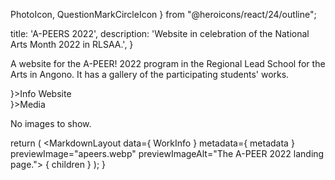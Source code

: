   PhotoIcon,
  QuestionMarkCircleIcon
} from "@heroicons/react/24/outline";

  title: 'A-PEERS 2022',
  description: 'Website in celebration of the National Arts Month 2022 in RLSAA.',
}


A website for the A-PEER! 2022 program in the Regional Lead School for the Arts in Angono. It has a gallery of the participating students' works.

<section id="other-content" className="grid cols-1 @large:cols-3 gap-md mt-4xl">
  <section>
    <MSTitleBar clsssName="jc-center" icon={<QuestionMarkCircleIcon />}>Info</MSTitleBar>
    <Info data={ WorkInfo }>
      <MSButton link={ WorkInfo['link'] } type="small filled">Website</MSButton>
    </Info>
  </section>
  <section  className="start-1 end-1 @large:start-2 @large:end-4">
    <MSTitleBar clsssName="jc-center" icon={<PhotoIcon />}>Media</MSTitleBar>
    <div className="w-full grid cols-1 gap-md mt-md">
      <div className="w-full h-full grid pi-center">
        <p className="subtitle">No images to show.</p>
      </div>
    </div>
  </section>
</section>

  return (
    <MarkdownLayout data={ WorkInfo } metadata={ metadata } previewImage="apeers.webp" previewImageAlt="The A-PEER 2022 landing page.">
      { children }
    </MarkdownLayout>
  );
}